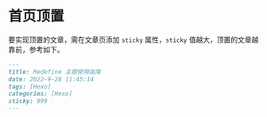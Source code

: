 # 首页顶置

要实现顶置的文章，需在文章页添加 `sticky` 属性，`sticky` 值越大，顶置的文章越靠前，参考如下。

```markdown
---
title: Redefine 主题使用指南
date: 2022-9-28 11:45:14
tags: [Hexo]
categories: [Hexo]
sticky: 999
---
```


